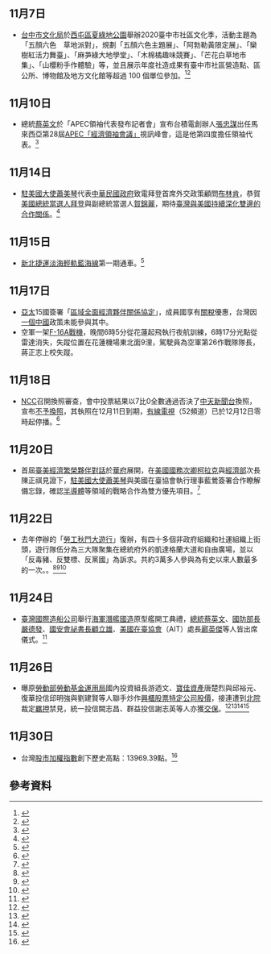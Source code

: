 {{vfd|[[Wikipedia:頁面存廢討論/記錄/2022/06/17#2022年6月臺灣|比較標準]]提刪|date=2022/06/18}}
<noinclude>{{MonthInTaiwan|2020|11}}
</noinclude>
== 11月7日 ==
*[[台中市文化局|台中市文化局]]於[[西屯區|西屯區]][[夏綠地公園|夏綠地公園]]舉辦2020臺中市社區文化季，活動主題為「五顏六色　草地派對」，規劃「五顏六色主題展」、「阿勃勒黃限定展」、「欒樹紅活力舞臺」、「麻芛綠大地學堂」、「木棉橘趣味競賽」、「芒花白草地市集」、「山櫻粉手作體驗」等，並且展示年度社造成果有臺中市社區營造點、區公所、博物館及地方文化館等超過 100 個單位參加。<ref>{{cite web |title=2020臺中市社區文化季 五顏六色 草地派對 |url=https://www.culture.taichung.gov.tw/NewsPromotionContent.aspx?id=24405 |publisher=臺中市政府文化局}}</ref><ref>{{cite web |author1=記者蕭宇廷 |title=臺中社區文化季 「五顏六色」豐富多元 |url=https://www.ydn.com.tw/news/newsInsidePage?chapterID=1284353&type=local |publisher=中華民國國防部青年日報社 }}{{Dead link}}</ref>

== 11月10日 ==
*總統[[蔡英文|蔡英文]]於「APEC領袖代表發布記者會」宣布台積電創辦人[[張忠謀|張忠謀]]出任馬來西亞第28屆[[APEC峰会|APEC「經濟領袖會議」]]視訊峰會，這是他第四度擔任領袖代表。<ref>{{cite web |title=總統宣布台積電創辦人張忠謀擔任APEC經濟領袖會議我國領袖代表 |url=https://www.president.gov.tw/NEWS/25703 |publisher=中華民國總統府 |accessdate=2020-12-13 |archive-date=2020-11-27 |archive-url=https://web.archive.org/web/20201127063207/https://www.president.gov.tw/NEWS/25703 |dead-url=no }}</ref>

== 11月14日 ==
* [[中華民國駐美國大使列表|駐美國大使]][[蕭美琴|蕭美琴]]代表[[中華民國政府|中華民國政府]]致電拜登首席外交政策顧問[[安東尼·布林肯|布林肯]]，恭賀[[美國總統當選人|美國總統當選人]][[乔·拜登|拜登]]與副總統當選人[[賀錦麗|賀錦麗]]，期待[[中華民國與美國關係史_(蔡英文時期)|臺灣與美國持續深化雙邊的合作關係]]。<ref>{{cite news|author=江今葉|editor=|title=蕭美琴致電拜登外交顧問 盼深化雙邊合作|url=https://www.cna.com.tw/news/firstnews/202011150021.aspx|accessdate=2020-11-26|agency=中央通訊社|date=2020-11-15|archive-date=2020-11-19|archive-url=https://web.archive.org/web/20201119213130/https://www.cna.com.tw/news/firstnews/202011150021.aspx|dead-url=no}}</ref>

== 11月15日 ==
*[[新北捷運|新北捷運]][[淡海輕軌|淡海輕軌]][[藍海線|藍海線]]第一期通車。<ref>{{Cite web |url = https://times.hinet.net/news/22766163 |title = 路線說明 |work = 新北市政府捷運工程局 |date = 2020-02-03 |accessdate =  |archive-date = 2020-02-03 |archive-url = https://web.archive.org/web/20200203143810/https://times.hinet.net/news/22766163 |dead-url = no }}</ref>

== 11月17日 ==
*[[亞太地區|亞太]]15國簽署「[[區域全面經濟夥伴關係協定|區域全面經濟夥伴關係協定]]」，成員國享有[[關稅|關稅]]優惠，台灣因[[一個中國|一個中國]]政策未能參與其中。
*空軍一架[[F-16_Block_20|F-16A戰機]]，晚間6時5分從花蓮起飛執行夜航訓練，6時17分光點從雷達消失，失蹤位置在花蓮機場東北面9浬，駕駛員為空軍第26作戰隊隊長，蔣正志上校失蹤。

== 11月18日 ==
*[[中華民國國家通訊傳播委員會|NCC]]召開換照審查，會中投票結果以7比0全數通過否決了[[中天新聞台|中天新聞台]]換照，宣布[[中天新聞台不獲續牌事件|不予換照]]，其執照在12月11日到期，[[有線電視|有線電視]]（52頻道）已於12月12日零時起停播。<ref>{{cite news |author1=蘇思云 |title=NCC委員一致決議否決中天新聞台換照：違規嚴重 內控失靈 |url=https://www.cna.com.tw/news/firstnews/202011185006.aspx |publisher=中央通訊社 |date=2020-11-19|accessdate=2020-12-13 |archive-date=2020-12-10 |archive-url=https://web.archive.org/web/20201210150424/https://www.cna.com.tw/news/firstnews/202011185006.aspx |dead-url=no }}</ref>

== 11月20日 ==
*首屆[[中華民國與美國關係#經貿交流議題|臺美經濟繁榮夥伴對話]]於[[华盛顿哥伦比亚特区|華府]]展開，在[[美国次国务卿|美國國務次卿]][[基思·克拉奇|柯拉克]]與[[中華民國經濟部|經濟部]]次長陳正祺見證下，[[中華民國駐美國大使列表|駐美國大使]][[蕭美琴|蕭美琴]]與美國在臺協會執行理事藍鶯簽署合作瞭解備忘錄，確認[[半导体|半導體]]等領域的戰略合作為雙方優先項目。<ref>{{cite news |author=潘姿羽 |editor= |title=台美經濟對話確認半導體優先戰略合作 9項事實清單全文|url=https://www.cna.com.tw/news/firstnews/202011215003.aspxaccessdate=2020-11-26|agency=中央通訊社 |date=2020-11-21}}</ref>

== 11月22日 ==
{{wikinews|台灣舉行秋鬥反萊豬大遊行}}
*去年停辦的「[[秋鬥|勞工秋鬥大遊行]]」復辦，有四十多個非政府組織和社運組織上街頭，遊行隊伍分為三大隊聚集在總統府外的凱達格蘭大道和自由廣場，並以「反毒豬、反雙標、反黨國」為訴求。共約3萬多人參與為有史以來人數最多的一次。。<ref>{{cite news |title=秋鬥逾40團體上街 訴求反毒豬反雙標反黨國 |url=https://www.cna.com.tw/news/firstnews/202011220115.aspx |author=記者張雄風 |work=CNA |agency=中央通訊社 |date=2020-11-22|accessdate=2020-12-13 |archive-date=2020-11-30 |archive-url=https://web.archive.org/web/20201130175530/https://www.cna.com.tw/news/firstnews/202011220115.aspx |dead-url=no }}</ref><ref>{{cite news |author1=嚴思祺 |title=台灣勞工「秋斗」 控訴官商勾結 |url=https://www.bbc.com/zhongwen/trad/china/2013/11/131117_taiwan_rally |work=BBC}}</ref><ref>{{cite news |title=秋鬥人潮史上最多！　三萬人上街「反萊豬」 |url=https://news.campaign.yahoo.com.tw/2020election/article.php?u=4325f0fa-9c1d-3f7f-9f8c-4fd663aad0ee |work=TVBS新聞網}}</ref>

== 11月24日 ==
*[[台灣國際造船|臺灣國際造船公司]]舉行[[中華民國海軍|海軍]][[自製防禦潛艦|潛艦國造]]原型艦開工典禮，[[中華民國總統|總統]][[蔡英文|蔡英文]]、[[中華民國國防部部長|國防部長]][[嚴德發|嚴德發]]、[[國家安全會議_(中華民國)|國安會祕書長]][[顧立雄|顧立雄]]、[[美國在台協會|美國在臺協會]]（AIT）處長[[酈英傑|酈英傑]]等人皆出席儀式。<ref>{{cite news|author=游凱翔|editor=|title=MIT潛艦動工 蔡總統：落實國防自主 粉碎不實謠言|url=https://www.cna.com.tw/amp/news/firstnews/202011240075.aspx|accessdate=2020-11-26|agency=中央通訊社|date=2020-11-24|archive-date=2020-12-02|archive-url=https://web.archive.org/web/20201202151508/https://www.cna.com.tw/amp/news/firstnews/202011240075.aspx|dead-url=no}}</ref>

== 11月26日 ==
* 曝原[[中華民國勞動部|勞動部]][[勞動部勞動基金運用局|勞動基金運用局]]國內投資組長游迺文、[[寶佳機構|寶佳資產]]唐楚烈與邱裕元、復華投信邱明強與劉建賢等人聯手炒作[[中華民國證券櫃檯買賣中心|興櫃股票]][[21世紀台灣金融機構重大弊案列表|特定公司股價]]，接連遭到[[臺灣臺北地方法院|北院]]裁定[[羈押|羈押]]禁見，統一投信闕志昌、群益投信謝志英等人亦獲[[保釋|交保]]。<ref>{{cite news |author=張雄風 |editor= |title=基金局官員涉收賄控股 勞動部：虛心檢討研擬防弊 |url=https://www.cna.com.tw/news/asoc/202011260360.aspx |accessdate=2020-12-15 |agency=中央通訊社 |date=2020-11-26 |archive-date=2020-12-29 |archive-url=https://web.archive.org/web/20201229232557/https://www.cna.com.tw/news/asoc/202011260360.aspx |dead-url=no }}</ref><ref>{{cite news |author=陳俊華 |editor= |title=勞動基金爆弊案 銓敘部：退撫基金專案全面查核 |url=https://www.cna.com.tw/news/firstnews/202012010292.aspx |accessdate=2020-12-15 |agency=中央通訊社 |date=2020-12-01 |archive-date=2020-12-29 |archive-url=https://web.archive.org/web/20201229232506/https://www.cna.com.tw/news/firstnews/202012010292.aspx |dead-url=no }}</ref><ref>{{cite news |author=林長順 |editor= |title=勞動基金官員涉貪 寶佳執行長唐楚烈等4人羈押 |url=https://www.cna.com.tw/news/firstnews/202012115008.aspx |accessdate=2020-12-25 |agency=中央通訊社 |date=2020-12-11 |archive-date=2020-12-29 |archive-url=https://web.archive.org/web/20201229232314/https://www.cna.com.tw/news/firstnews/202012115008.aspx |dead-url=no }}</ref><ref>{{cite news |author=林長順 |editor= |title=勞動基金炒股案 群益投信副總謝志英200萬元交保 |url=https://www.cna.com.tw/news/firstnews/202012255002.aspx |accessdate=2020-12-25 |agency=中央通訊社 |date=2020-12-25 |archive-date=2020-12-31 |archive-url=https://web.archive.org/web/20201231060214/https://www.cna.com.tw/news/firstnews/202012255002.aspx |dead-url=no }}</ref>

== 11月30日 ==
*台灣[[加權股價指數|股市加權指數]]創下歷史高點：13969.39點。<ref>{{cite news |author1=陳怡君 |title=台股跌144點 成交量3835億刷新歷史紀錄 |url=https://www.rti.org.tw/news/view/id/2085926 |work=中央廣播電臺 |agency=中央社 |date=2020-11-30}}</ref>

== 參考資料 ==
{{Reflist|30em}}

{{portal|台灣}}
{{Portal:台灣新聞動態/Footer}}